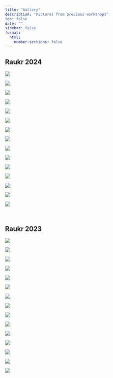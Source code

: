 ```yaml
---
title: "Gallery"
description: "Pictures from previous workshops"
toc: false
date: ""
sidebar: false
format:
  html:
    number-sections: false
---
```


## Raukr 2024

![](assets/images/raukr-2024/x.webp){group="raukr-2024"}

::: {.raukr-gallery-parent}
::: {.raukr-gallery-child}
![](assets/images/raukr-2024/a.webp){group="raukr-2024"}
:::
::: {.raukr-gallery-child}
![](assets/images/raukr-2024/b.webp){group="raukr-2024"}
:::
::: {.raukr-gallery-child}
![](assets/images/raukr-2024/c.webp){group="raukr-2024"}
:::
::: {.raukr-gallery-child}
![](assets/images/raukr-2024/d.webp){group="raukr-2024"}
:::
::: {.raukr-gallery-child}
![](assets/images/raukr-2024/e.webp){group="raukr-2024"}
:::
::: {.raukr-gallery-child}
![](assets/images/raukr-2024/f.webp){group="raukr-2024"}
:::
::: {.raukr-gallery-child}
![](assets/images/raukr-2024/g.webp){group="raukr-2024"}
:::
::: {.raukr-gallery-child}
![](assets/images/raukr-2024/h.webp){group="raukr-2024"}
:::
::: {.raukr-gallery-child}
![](assets/images/raukr-2024/i.webp){group="raukr-2024"}
:::
::: {.raukr-gallery-child}
![](assets/images/raukr-2024/j.webp){group="raukr-2024"}
:::
::: {.raukr-gallery-child}
![](assets/images/raukr-2024/k.webp){group="raukr-2024"}
:::
::: {.raukr-gallery-child}
![](assets/images/raukr-2024/l.webp){group="raukr-2024"}
:::
::: {.raukr-gallery-child}
![](assets/images/raukr-2024/m.webp){group="raukr-2024"}
:::
::: {.raukr-gallery-child}
![](assets/images/raukr-2024/n.webp){group="raukr-2024"}
:::
:::

<br>

## Raukr 2023

![](assets/images/raukr-2023/s.webp){group="raukr-2023"}

::: {.raukr-gallery-parent}
::: {.raukr-gallery-child}
![](assets/images/raukr-2023/a.webp){group="raukr-2023"}
:::
::: {.raukr-gallery-child}
![](assets/images/raukr-2023/b.webp){group="raukr-2023"}
:::
::: {.raukr-gallery-child}
![](assets/images/raukr-2023/c.webp){group="raukr-2023"}
:::
::: {.raukr-gallery-child}
![](assets/images/raukr-2023/d.webp){group="raukr-2023"}
:::
::: {.raukr-gallery-child}
![](assets/images/raukr-2023/e.webp){group="raukr-2023"}
:::
::: {.raukr-gallery-child}
![](assets/images/raukr-2023/i.webp){group="raukr-2023"}
:::
::: {.raukr-gallery-child}
![](assets/images/raukr-2023/j.webp){group="raukr-2023"}
:::
::: {.raukr-gallery-child}
![](assets/images/raukr-2023/k.webp){group="raukr-2023"}
:::
::: {.raukr-gallery-child}
![](assets/images/raukr-2023/m.webp){group="raukr-2023"}
:::
::: {.raukr-gallery-child}
![](assets/images/raukr-2023/n.webp){group="raukr-2023"}
:::
::: {.raukr-gallery-child}
![](assets/images/raukr-2023/o.webp){group="raukr-2023"}
:::
::: {.raukr-gallery-child}
![](assets/images/raukr-2023/p.webp){group="raukr-2023"}
:::
::: {.raukr-gallery-child}
![](assets/images/raukr-2023/q.webp){group="raukr-2023"}
:::
::: {.raukr-gallery-child}
![](assets/images/raukr-2023/r.webp){group="raukr-2023"}
:::
:::
